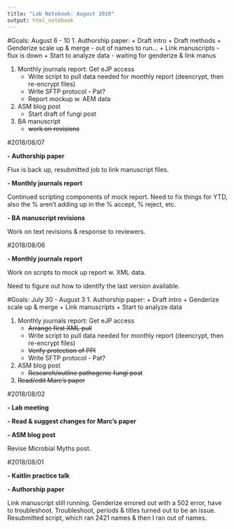 ```yaml
---
title: "Lab Notebook: August 2018"
output: html_notebook
---
```

#Goals: August 6 - 10
1. Authorship paper:
    + Draft intro
    + Draft methods
    + Genderize scale up & merge - out of names to run...
    + Link manuscripts - flux is down
    + Start to analyze data - waiting for genderize & link manus

1. Monthly journals report: Get eJP access
    + Write script to pull data needed for monthly report (deencrypt, then re-encrypt files)
    + Write SFTP protocol - Pat?
    + Report mockup w. AEM data

1. ASM blog post
    + Start draft of fungi post
    
1. BA manuscript
    + ~~work on revisions~~

#2018/08/07

**- Authorship paper**

Flux is back up, resubmitted job to link manuscript files. 

**- Monthly journals report**

Continued scripting components of mock report. Need to fix things for YTD, also the % aren't adding up in the % accept, % reject, etc.

**- BA manuscript revisions**

Work on text revisions & response to reviewers.

#2018/08/06

**- Monthly journals report**

Work on scripts to mock up report w. XML data. 

Need to figure out how to identify the last version available.

#Goals: July 30 - August 3
1. Authorship paper:
    + Draft intro
    + Genderize scale up & merge
    + Link manuscripts
    + Start to analyze data

1. Monthly journals report: Get eJP access
    + ~~Arrange first XML pull~~
    + Write script to pull data needed for monthly report (deencrypt, then re-encrypt files)
    + ~~Verify protection of PPI~~  
    + Write SFTP protocol - Pat?

1. ASM blog post
    + ~~Research/outline pathogenic fungi post~~
    
1. ~~Read/edit Marc's paper~~
    
#2018/08/02

**- Lab meeting**

**- Read & suggest changes for Marc's paper**

**- ASM blog post**

Revise Microbial Myths post.

#2018/08/01

**- Kaitlin practice talk**

**- Authorship paper**

Link manuscript still running. Genderize errored out with a 502 error, have to troubleshoot. Troubleshoot, periods & titles turned out to be an issue. Resubmitted script, which ran 2421 names & then I ran out of names.